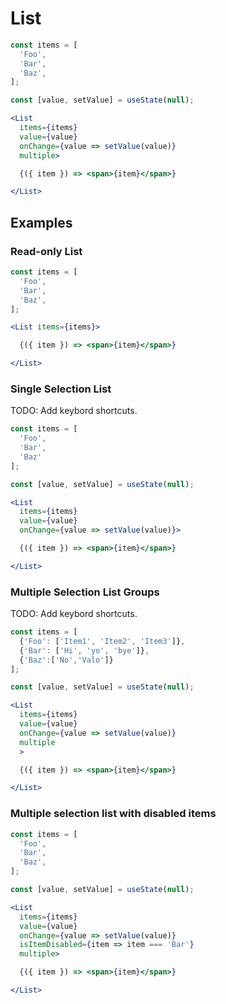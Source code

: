 
# List

<Documenter component={List}>

```jsx preview
const items = [
  'Foo',
  'Bar',
  'Baz',
];

const [value, setValue] = useState(null);

<List
  items={items}
  value={value}
  onChange={value => setValue(value)}
  multiple>

  {({ item }) => <span>{item}</span>}

</List>
```

</Documenter>

## Examples

### Read-only List

```jsx preview
const items = [
  'Foo',
  'Bar',
  'Baz',
];

<List items={items}>

  {({ item }) => <span>{item}</span>}

</List>
```

### Single Selection List

TODO: Add keybord shortcuts.

```jsx preview
const items = [
  'Foo',
  'Bar',
  'Baz'
];

const [value, setValue] = useState(null);

<List
  items={items}
  value={value}
  onChange={value => setValue(value)}>

  {({ item }) => <span>{item}</span>}

</List>
```

### Multiple Selection List Groups

TODO: Add keybord shortcuts.

```jsx preview
const items = [
  {'Foo': ['Item1', 'Item2', 'Item3']},
  {'Bar': ['Hi', 'yo', 'bye']},
  {'Baz':['No','Valo']}
];

const [value, setValue] = useState(null);

<List
  items={items}
  value={value}
  onChange={value => setValue(value)}
  multiple
  >

  {({ item }) => <span>{item}</span>}

</List>
```

### Multiple selection list with disabled items

```jsx preview
const items = [
  'Foo',
  'Bar',
  'Baz',
];

const [value, setValue] = useState(null);

<List
  items={items}
  value={value}
  onChange={value => setValue(value)}
  isItemDisabled={item => item === 'Bar'}
  multiple>

  {({ item }) => <span>{item}</span>}

</List>
```
